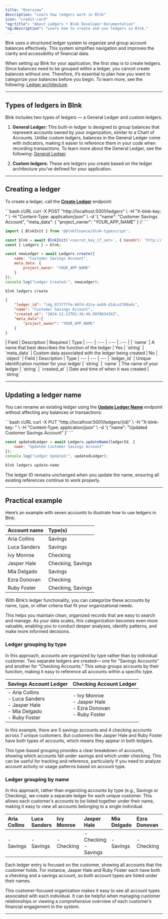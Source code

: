 ```yaml
---
title: "Overview"
description: "Learn how ledgers work in Blnk"
icon: "credit-card"
"og:title": "About Ledgers • Blnk Developer Documentation"
"og:description": "Learn how to create and use ledgers in Blnk."
---
```



Blnk uses a structured ledger system to organize and group account balances effectively. This system simplifies navigation and improves the clarity and accessibility of financial data.

When setting up Blnk for your application, the first step is to create ledgers. Since balances need to be grouped within a ledger, you cannot create balances without one. Therefore, it’s essential to plan how you want to categorize your balances before you begin. To learn more, see the following: [Ledger architecture](/ledgers/architecture).

---

## Types of ledgers in Blnk

Blnk includes two types of ledgers — a General Ledger and custom ledgers.

1. **General Ledger:** This built-in ledger is designed to group balances that represent accounts owned by your organization, similar to a Chart of Accounts. Unlike custom ledgers, balances in the General Ledger come with indicators, making it easier to reference them in your code when recording transactions. To learn more about the General Ledger, see the following: [General Ledger](/ledgers/general-ledger).

2. **Custom ledgers:** These are ledgers you create based on the ledger architecture you’ve defined for your application.

<CardGroup>
  <Card title="Creating balances in the General Ledger" iconType="duotone" icon="abacus" href="/balances/internal-balances"></Card>
  <Card title="Architecting your ledger" iconType="duotone" icon="sitemap" href="/ledgers/architecture"></Card>
</CardGroup>

---

## Creating a ledger

To create a ledger, call the [**Create Ledger**](/reference/create-ledger) endpoint:

<CodeGroup>
```bash cURL
curl -X POST "http://localhost:5001/ledgers" \
  -H "X-blnk-key: <api-key>" \
  -H "Content-Type: application/json" \
  -d '{
    "name": "Customer Savings Account",
    "meta_data": {
        "project_owner": "YOUR_APP_NAME"
    }
  }'
```

```javascript TypeScript
import { BlnkInit } from '@blnkfinance/blnk-typescript';

const blnk = await BlnkInit('<secret_key_if_set>', { baseUrl: 'http://localhost:5001' });
const { Ledgers } = blnk;

const newLedger = await Ledgers.create({
    name: "Customer Savings Account",
    meta_data: {
        project_owner: "YOUR_APP_NAME"
    }
});
console.log("Ledger Created:", newLedger);
```

```bash Blnk CLI
blnk ledgers create
```
</CodeGroup>

```json Response
{
    "ledger_id": "ldg_073f7ffe-9dfd-42ce-aa50-d1dca1788adc",
    "name": "Customer Savings Account",
    "created_at": "2024-12-21T01:36:46.997063436Z",
    "meta_data":{
        "project_owner": "YOUR_APP_NAME"
    }
}
```

<Tabs>
    <Tab title="Request">
        | Field | Description | Required | Type
		| :--- | :--- | :--- | :--- |
		| `name` | A name that best describes the function of the ledger | Yes | `string`
		| `meta_data` | Custom data associated with the ledger being created | No | `object`
    </Tab>
    <Tab title="Response">
        | Field | Description | Type
		| --- | --- | --- 
		| `ledger_id` | Unique identification number for your ledger | `string`
		| `name` | The name of your ledger | `string`
		| `created_at` | Date and time of when it was created | `string`
    </Tab>
</Tabs>

---

## Updating a ledger name

You can rename an existing ledger using the [**Update Ledger Name**](/reference/update-ledger-name) endpoint without affecting any balances or transactions:

<CodeGroup>
```bash cURL
curl -X PUT "http://localhost:5001/ledgers/{id}" \
  -H "X-blnk-key: <api-key>" \
  -H "Content-Type: application/json" \
  -d '{
    "name": "Updated Customer Savings Account"
  }'
```

```javascript TypeScript
const updatedLedger = await Ledgers.updateName(ledgerId, {
    name: "Updated Customer Savings Account"
});
console.log("Ledger Updated:", updatedLedger);
```

```bash Blnk CLI
blnk ledgers update-name
```
</CodeGroup>

<Tip>
The ledger ID remains unchanged when you update the name, ensuring all existing references continue to work properly.
</Tip>

---

## Practical example

Here’s an example with seven accounts to illustrate how to use ledgers in Blnk:

| Account name | Type(s) | 
| :--- | :--- |
| Aria Collins | Savings |
| Luca Sanders | Savings |
| Ivy Monroe | Checking |
| Jasper Hale | Checking, Savings |
| Mia Delgado | Savings |
| Ezra Donovan | Checking |
| Ruby Foster | Checking, Savings |

With Blnk’s ledger functionality, you can categorize these accounts by name, type, or other criteria that fit your organizational needs. 

This helps you maintain clean, organized records that are easy to search and manage. As your data scales, this categorization becomes even more valuable, enabling you to conduct deeper analyses, identify patterns, and make more informed decisions.

### Ledger grouping by type

In this approach, accounts are organized by type rather than by individual customer. Two separate ledgers are created— one for “Savings Accounts” and another for “Checking Accounts.” This setup groups accounts by their function, making it easy to reference all accounts within a specific type.

| Savings Account Ledger | Checking Account Ledger |
| :--- | :--- |
| - Aria Collins <br/> - Luca Sanders <br/> - Jasper Hale <br/> - Mia Delgado <br/> - Ruby Foster| - Ivy Monroe <br/> - Jasper Hale <br/> - Ezra Donovan <br/> - Ruby Foster |

In this example, there are 5 savings accounts and 4 checking accounts across 7 unique customers. But customers like Jasper Hale and Ruby Foster have both types of accounts, which means they appear in both ledgers.

This type-based grouping provides a clear breakdown of accounts, showing which accounts fall under savings and which under checking. This can be useful for tracking and reference, particularly if you need to analyze account activity or usage patterns based on account type.

### Ledger grouping by name

In this approach, rather than organizing accounts by type (e.g., Savings or Checking), we create a separate ledger for each unique customer. This allows each customer’s accounts to be listed together under their name, making it easy to view all accounts belonging to a single individual.

| **Aria Collins** | **Luca Sanders** | **Ivy Monroe** | **Jasper Hale** | **Mia Delgado** | **Ezra Donovan** | **Ruby Foster** |
| :--- | :--- | :--- | :--- | :--- | :--- | :--- |
| - Savings | - Savings | - Checking | - Checking <br/> - Savings | - Savings | - Checking | - Checking <br/> - Savings |

Each ledger entry is focused on the customer, showing all accounts that the customer holds. For instance, Jasper Hale and Ruby Foster each have both a checking and a savings account, so both account types are listed under their names.

This customer-focused organization makes it easy to see all account types associated with each individual. It can be helpful when managing customer relationships or viewing a comprehensive overview of each customer’s financial engagement in the system.

---

<NeedHelp />